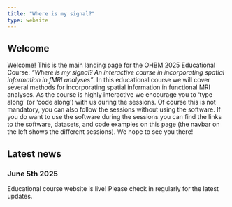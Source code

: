 ```yaml
---
title: "Where is my signal?"
type: website
---
```


## Welcome

Welcome! This is the main landing page for the OHBM 2025 Educational Course: *"Where is my signal? An interactive course in incorporating spatial information in fMRI analyses"*. In this educational course we will cover several methods for incorporating spatial information in functional MRI analyses. As the course is highly interactive we encourage you to 'type along' (or 'code along') with us during the sessions. Of course this is not mandatory, you can also follow the sessions without using the software. If you do want to use the software during the sessions you can find the links to the software, datasets, and code examples on this page (the navbar on the left shows the different sessions). We hope to see you there!

## Latest news

### June 5th 2025 

Educational course website is live! Please check in regularly for the latest updates.

